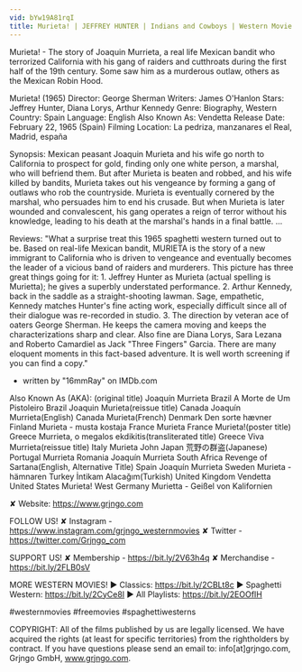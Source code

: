 ```yaml
---
vid: bYw19A81rqI
title: Murieta! | JEFFREY HUNTER | Indians and Cowboys | Western Movie
---
```


Murieta! - The story of Joaquin Murrieta, a real life Mexican bandit who terrorized California with his gang of raiders and cutthroats during the first half of the 19th century. Some saw him as a murderous outlaw, others as the Mexican Robin Hood.

Murieta! (1965)
Director: George Sherman
Writers: James O'Hanlon
Stars: Jeffrey Hunter, Diana Lorys, Arthur Kennedy
Genre: Biography, Western
Country: Spain
Language: English
Also Known As: Vendetta
Release Date: February 22, 1965 (Spain)
Filming Location: La pedriza, manzanares el Real, Madrid, españa

Synopsis:
Mexican peasant Joaquin Murieta and his wife go north to California to prospect for gold, finding only one white person, a marshal, who will befriend them. But after Murieta is beaten and robbed, and his wife killed by bandits, Murieta takes out his vengeance by forming a gang of outlaws who rob the countryside. Murieta is eventually cornered by the marshal, who persuades him to end his crusade. But when Murieta is later wounded and convalescent, his gang operates a reign of terror without his knowledge, leading to his death at the marshal's hands in a final battle. ...

Reviews:
"What a surprise treat this 1965 spaghetti western turned out to be. Based on real-life Mexican bandit, MURIETA is the story of a new immigrant to California who is driven to vengeance and eventually becomes the leader of a vicious band of raiders and murderers. This picture has three great things going for it: 1. Jeffrey Hunter as Murieta (actual spelling is Murietta); he gives a superbly understated performance. 2. Arthur Kennedy, back in the saddle as a straight-shooting lawman. Sage, empathetic, Kennedy matches Hunter's fine acting work, especially difficult since all of their dialogue was re-recorded in studio. 3. The direction by veteran ace of oaters George Sherman. He keeps the camera moving and keeps the characterizations sharp and clear. Also fine are Diana Lorys, Sara Lezana and Roberto Camardiel as Jack "Three Fingers" Garcia. There are many eloquent moments in this fact-based adventure. It is well worth screening if you can find a copy."
- written by "16mmRay" on IMDb.com

Also Known As (AKA):
(original title) Joaquín Murrieta
Brazil A Morte de Um Pistoleiro
Brazil Joaquin Murieta(reissue title)
Canada Joaquín Murrieta(English)
Canada Murieta(French)
Denmark Den sorte hævner
Finland Murieta - musta kostaja
France Murieta
France Murieta!(poster title)
Greece Murrieta, o megalos ekdikitis(transliterated title)
Greece Viva Murrieta(reissue title)
Italy Murieta John
Japan 荒野の群盗(Japanese)
Portugal Murrieta
Romania Joaquín Murrieta
South Africa Revenge of Sartana(English, Alternative Title)
Spain Joaquín Murrieta
Sweden Murieta - hämnaren
Turkey İntikam Alacağım(Turkish)
United Kingdom Vendetta
United States Murieta!
West Germany Murietta - Geißel von Kalifornien

✘ Website: https://www.grjngo.com

FOLLOW US!
✘ Instagram - https://www.instagram.com/grjngo_westernmovies
✘ Twitter - https://twitter.com/Grjngo_com

SUPPORT US!
✘ Membership - https://bit.ly/2V63h4q
✘ Merchandise - https://bit.ly/2FLB0sV

MORE WESTERN MOVIES! 
► Classics: https://bit.ly/2CBLt8c 
► Spaghetti Western: https://bit.ly/2CyCe8I 
► All Playlists: https://bit.ly/2EOOfIH 

#westernmovies #freemovies #spaghettiwesterns

COPYRIGHT: All of the films published by us are legally licensed. We have acquired the rights (at least for specific territories) from the rightholders by contract. If you have questions please send an email to: info[at]grjngo.com, Grjngo GmbH, www.grjngo.com.